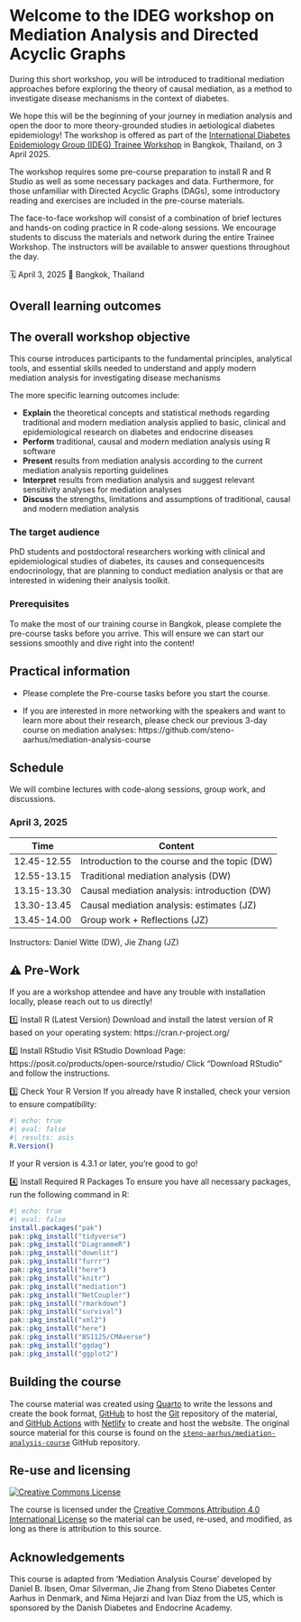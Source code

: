 # Welcome to the IDEG workshop on Mediation Analysis and Directed Acyclic Graphs {.unnumbered}

During this short workshop, you will be introduced to traditional mediation approaches before exploring the theory of causal mediation, as a method to investigate disease mechanisms in the context of diabetes.

We hope this will be the beginning of your journey in mediation analysis and open the door to more theory-grounded studies in aetiological diabetes epidemiology! The workshop is offered as part of the [International Diabetes Epidemiology Group (IDEG) Trainee Workshop](https://www.ideg-diabetes.org/idegtraineeworkshop) in Bangkok, Thailand, on 3 April 2025.

The workshop requires some pre-course preparation to install R and R Studio as well as some necessary packages and data. Furthermore, for those unfamiliar with Directed Acyclic Graphs (DAGs), some introductory reading and exercises are included in the pre-course materials.

The face-to-face workshop will consist of a combination of brief lectures and hands-on coding practice in R code-along sessions. We encourage students to discuss the materials and network during the entire Trainee Workshop. The instructors will be available to answer questions throughout the day.

🗓 April 3, 2025 🏨 Bangkok, Thailand

## Overall learning outcomes

::: callout-note
## The overall workshop objective

This course introduces participants to the fundamental principles, analytical tools, and essential skills needed to understand and apply modern mediation analysis for investigating disease mechanisms
:::

The more specific learning outcomes include:

-   **Explain** the theoretical concepts and statistical methods regarding traditional and modern mediation analysis applied to basic, clinical and epidemiological research on diabetes and endocrine diseases
-   **Perform** traditional, causal and modern mediation analysis using R software
-   **Present** results from mediation analysis according to the current mediation analysis reporting guidelines
-   **Interpret** results from mediation analysis and suggest relevant sensitivity analyses for mediation analyses
-   **Discuss** the strengths, limitations and assumptions of traditional, causal and modern mediation analysis

### The target audience

PhD students and postdoctoral researchers working with clinical and epidemiological studies of diabetes, its causes and consequencesits endocrinology, that are planning to conduct mediation analysis or that are interested in widening their analysis toolkit.

### Prerequisites

To make the most of our training course in Bangkok, please complete the pre-course tasks before you arrive. This will ensure we can start our sessions smoothly and dive right into the content!

<!-- add link to pre-course -->

::: callout-note
## Practical information

-   Please complete the Pre-course tasks before you start the course.

-   If you are interested in more networking with the speakers and want to learn more about their research, please check our previous 3-day course on mediation analyses: https://github.com/steno-aarhus/mediation-analysis-course
:::

## Schedule

We will combine lectures with code-along sessions, group work, and discussions.

::: panel-tabset
### April 3, 2025

| Time        | Content                                       |
|-------------|-----------------------------------------------|
| 12.45-12.55 | Introduction to the course and the topic (DW) |
| 12.55-13.15 | Traditional mediation analysis (DW)           |
| 13.15-13.30 | Causal mediation analysis: introduction (DW)  |
| 13.30-13.45 | Causal mediation analysis: estimates (JZ)     |
| 13.45-14.00 | Group work + Reflections (JZ)                 |

Instructors: Daniel Witte (DW), Jie Zhang (JZ)
:::

## ⚠️ Pre-Work

If you are a workshop attendee and have any trouble with installation locally, please reach out to us directly!

1️⃣ Install R (Latest Version) Download and install the latest version of R based on your operating system: https://cran.r-project.org/

2️⃣ Install RStudio Visit RStudio Download Page: https://posit.co/products/open-source/rstudio/ Click "Download RStudio" and follow the instructions.

3️⃣ Check Your R Version If you already have R installed, check your version to ensure compatibility:

```r
#| echo: true
#| eval: false
#| results: asis
R.Version()
```

If your R version is 4.3.1 or later, you're good to go!

4️⃣ Install Required R Packages To ensure you have all necessary packages, run the following command in R:

```r
#| echo: true
#| eval: false
install.packages("pak")
pak::pkg_install("tidyverse")
pak::pkg_install("DiagrammeR")
pak::pkg_install("downlit")
pak::pkg_install("furrr")
pak::pkg_install("here")
pak::pkg_install("knitr")
pak::pkg_install("mediation")
pak::pkg_install("NetCoupler")
pak::pkg_install("rmarkdown")
pak::pkg_install("survival")
pak::pkg_install("xml2")
pak::pkg_install("here")
pak::pkg_install("BS1125/CMAverse")
pak::pkg_install("ggdag")
pak::pkg_install("ggplot2")
```

## Building the course

The course material was created using [Quarto](https://quarto.org/) to write the lessons and create the book format, [GitHub](https://github.com/) to host the [Git](https://git-scm.com/) repository of the material, and [GitHub Actions](https://github.com/features/actions) with [Netlify](https://www.netlify.com/) to create and host the website. The original source material for this course is found on the [`steno-aarhus/mediation-analysis-course`](https://github.com/steno-aarhus/IDEG-mediation-course) GitHub repository.

## Re-use and licensing {#licensing}

<a rel="license" href="http://creativecommons.org/licenses/by/4.0/"><img src="https://i.creativecommons.org/l/by/4.0/80x15.png" alt="Creative Commons License" style="border-width:0"/></a>

The course is licensed under the [Creative Commons Attribution 4.0 International License](https://creativecommons.org/licenses/by/4.0/) so the material can be used, re-used, and modified, as long as there is attribution to this source.

## Acknowledgements

This course is adapted from 'Mediation Analysis Course' developed by Daniel B. Ibsen, Omar Silverman, Jie Zhang from Steno Diabetes Center Aarhus in Denmark, and Nima Hejarzi and Ivan Diaz from the US, which is sponsored by the Danish Diabetes and Endocrine Academy.
